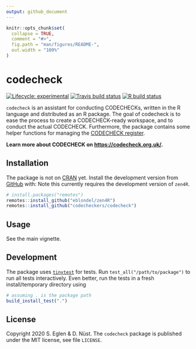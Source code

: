 ```yaml
---
output: github_document
---
```


<!-- README.md is generated from README.Rmd. Please edit that file -->

```r
knitr::opts_chunk$set(
  collapse = TRUE,
  comment = "#>",
  fig.path = "man/figures/README-",
  out.width = "100%"
)
```

# codecheck

<!-- badges: start -->
[![Lifecycle: experimental](https://img.shields.io/badge/lifecycle-experimental-orange.svg)](https://www.tidyverse.org/lifecycle/#experimental)
[![Travis build status](https://travis-ci.com/nuest/codecheck.svg?branch=master)](https://travis-ci.com/nuest/codecheck)
[![R build status](https://github.com/codecheckers/codecheck/workflows/R-CMD-check/badge.svg)](https://github.com/codecheckers/codecheck/actions)
<!-- badges: end -->

`codecheck` is an assistant for conducting CODECHECKs, written in the R language and distributed as an R package.
The goal of codecheck is to ease the process to create a CODECHECK-ready workspace, and to conduct the actual CODECHECK.
Furthermore, the package contains some helper functions for managing the [CODECHECK register](https://codecheck.org.uk/register/).

**Learn more about CODECHECK on [https://codecheck.org.uk/](https://codecheck.org.uk/).**

## Installation

The package is not on [CRAN](https://CRAN.R-project.org) yet.
Install the development version from [GitHub](https://github.com/codecheckers/codecheck) with:
Note this currently requires the development version of `zen4R`.

``` r
# install.packages("remotes")
remotes::install_github("eblondel/zen4R")
remotes::install_github("codecheckers/codecheck")
```

## Usage

See the main vignette.

## Development

The package uses [`tinytest`](https://cran.r-project.org/package=tinytest) for tests.
Run `test_all("/path/to/package")` to run all tests interactively.
Even better, run the tests in a fresh install/temporary directory using 

```r
# assuming . is the package path
build_install_test(".")
```

## License

Copyright 2020 S. Eglen & D. Nüst.
The `codecheck` package is published under the MIT license, see file `LICENSE`.
